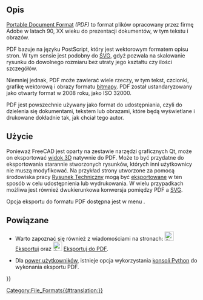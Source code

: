 <languages/>

{{TOCright}}

<span id="Description"></span>
==Opis==

[https://en.wikipedia.org/wiki/PDF Portable Document Format] ''(PDF)'' to format plików opracowany przez firmę Adobe w latach 90, XX wieku do prezentacji dokumentów, w tym tekstu i obrazów.

PDF bazuje na języku PostScript, który jest wektorowym formatem opisu stron. W tym sensie jest podobny do [[SVG/pl|SVG]], gdyż pozwala na skalowanie rysunku do dowolnego rozmiaru bez utraty jego kształtu czy ilości szczegółów.

Niemniej jednak, PDF może zawierać wiele rzeczy, w tym tekst, czcionki, grafikę wektorową i  obrazy formatu [[Bitmap/pl|bitmapy]]. PDF został ustandaryzowany jako otwarty format w 2008 roku, jako ISO 32000.

PDF jest powszechnie używany jako format do udostępniania, czyli do dzielenia się dokumentami, tekstem lub obrazami, które będą wyświetlane i drukowane dokładnie tak, jak chciał tego autor.

<span id="Usage"></span>
==Użycie==

Ponieważ FreeCAD jest oparty na zestawie narzędzi graficznych Qt, może on eksportować [[3D_view/pl|widok 3D]] natywnie do PDF. Może to być przydatne do eksportowania starannie stworzonych rysunków, których inni użytkownicy nie muszą modyfikować. Na przykład strony utworzone za pomocą środowiska pracy [[TechDraw_Workbench/pl|Rysunek Techniczny]] mogą być [[Std_Export/pl|eksportowane]] w ten sposób w celu udostępnienia lub wydrukowania. W wielu przypadkach możliwa jest również dwukierunkowa konwersja pomiędzy PDF a [[SVG/pl|SVG]].

Opcja eksportu do formatu PDF dostępna jest w menu {{MenuCommand|Plik → [[Std_Export/pl|Eksportuj do PDF ...]]}}.

<span id="Related"></span>
==Powiązane==

* Warto zapoznać się również z wiadomościami na stronach: [[File:Std_Export.svg|24px]] [[Std_Export/pl|Eksportuj]] oraz [[File:Std_PrintPdf.svg|24px]] [[Std_PrintPdf/pl|Eksportuj do PDF]].

* Dla [[Power_users_hub/pl|power użytkowników]], istnieje opcja wykorzystania [[Python_console/pl|konsoli Python]] do wykonania eksportu PDF. 


<!--T:9-->
{{Userdocnavi{{#translation:}}}}
[[Category:File_Formats{{#translation:}}]]